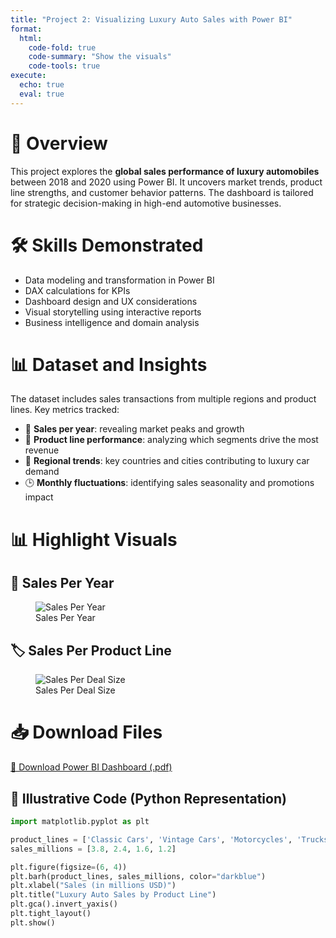 ```yaml
---
title: "Project 2: Visualizing Luxury Auto Sales with Power BI"
format:
  html:
    code-fold: true
    code-summary: "Show the visuals"
    code-tools: true
execute:
  echo: true
  eval: true
---
```


# 🚗 Overview

This project explores the **global sales performance of luxury automobiles** between 2018 and 2020 using Power BI. It uncovers market trends, product line strengths, and customer behavior patterns. The dashboard is tailored for strategic decision-making in high-end automotive businesses.

# 🛠️ Skills Demonstrated

- Data modeling and transformation in Power BI  
- DAX calculations for KPIs  
- Dashboard design and UX considerations  
- Visual storytelling using interactive reports  
- Business intelligence and domain analysis  

# 📊 Dataset and Insights

The dataset includes sales transactions from multiple regions and product lines. Key metrics tracked:

- 🏁 **Sales per year**: revealing market peaks and growth  
- 🧾 **Product line performance**: analyzing which segments drive the most revenue  
- 📍 **Regional trends**: key countries and cities contributing to luxury car demand  
- 🕒 **Monthly fluctuations**: identifying sales seasonality and promotions impact  

# 📊 Highlight Visuals

## 📅 Sales Per Year

![Sales Per Year](../images/sales_per_year.png)

## 🏷️ Sales Per Product Line

![Sales Per Deal Size](../images/sales_per_deal_size.png)


# 📥 Download Files

<a href="PowerBI_Presentation.pdf" class="btn btn-primary mt-2" download>📄 Download Power BI Dashboard (.pdf)</a>

## 🧪 Illustrative Code (Python Representation)

```python
import matplotlib.pyplot as plt

product_lines = ['Classic Cars', 'Vintage Cars', 'Motorcycles', 'Trucks']
sales_millions = [3.8, 2.4, 1.6, 1.2]

plt.figure(figsize=(6, 4))
plt.barh(product_lines, sales_millions, color="darkblue")
plt.xlabel("Sales (in millions USD)")
plt.title("Luxury Auto Sales by Product Line")
plt.gca().invert_yaxis()
plt.tight_layout()
plt.show()
```
